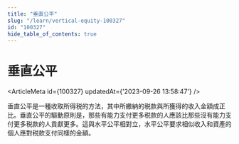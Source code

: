 ```yaml
---
title: "垂直公平"
slug: "/learn/vertical-equity-100327"
id: "100327"
hide_table_of_contents: true
---
```



# 垂直公平

<ArticleMeta id={100327} updatedAt={'2023-09-26 13:58:47'} />
<div className='border-solid border-b border-t-0 my-4 border-[var(--ifm-color-gray-300)]' />

垂直公平是一種收取所得税的方法，其中所繳納的税款與所獲得的收入金額成正比。垂直公平的驅動原則是，那些有能力支付更多税款的人應該比那些沒有能力支付更多税款的人貢獻更多。這與水平公平相對立，水平公平要求相似收入和資產的個人應對税款支付同樣的金額。
